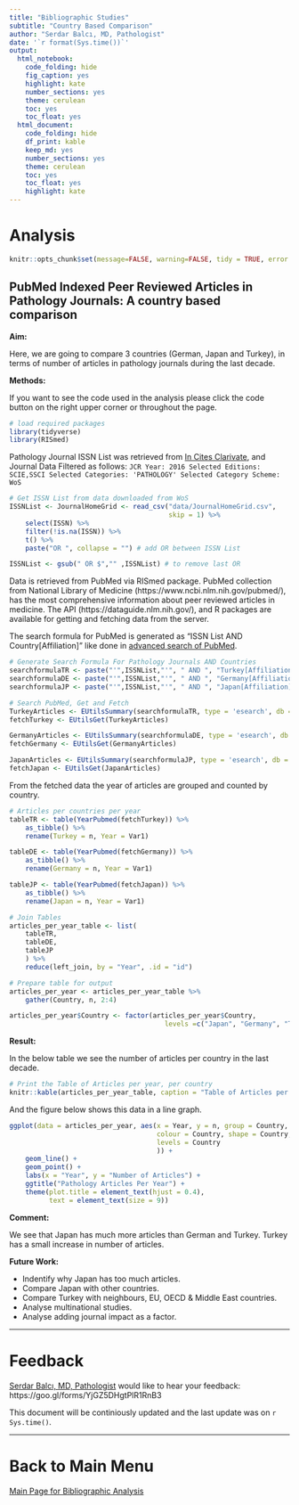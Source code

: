 ```yaml
---
title: "Bibliographic Studies"
subtitle: "Country Based Comparison"
author: "Serdar Balcı, MD, Pathologist"
date: '`r format(Sys.time())`'
output: 
  html_notebook: 
    code_folding: hide
    fig_caption: yes
    highlight: kate
    number_sections: yes
    theme: cerulean
    toc: yes
    toc_float: yes
  html_document: 
    code_folding: hide
    df_print: kable
    keep_md: yes
    number_sections: yes
    theme: cerulean
    toc: yes
    toc_float: yes
    highlight: kate
---
```



# Analysis

```r
knitr::opts_chunk$set(message=FALSE, warning=FALSE, tidy = TRUE, error = TRUE)
```


## PubMed Indexed Peer Reviewed Articles in Pathology Journals: A country based comparison

**Aim:**

Here, we are going to compare 3 countries (German, Japan and Turkey), in terms of number of articles in pathology journals during the last decade.

**Methods:**

If you want to see the code used in the analysis please click the code button on the right upper corner or throughout the page.

```r
# load required packages
library(tidyverse)
library(RISmed)
```

Pathology Journal ISSN List was retrieved from [In Cites Clarivate](https://jcr.incites.thomsonreuters.com/), and Journal Data Filtered as follows: `JCR Year: 2016 Selected Editions: SCIE,SSCI Selected Categories: 'PATHOLOGY' Selected Category Scheme: WoS`

```r
# Get ISSN List from data downloaded from WoS
ISSNList <- JournalHomeGrid <- read_csv("data/JournalHomeGrid.csv", 
                                        skip = 1) %>% 
    select(ISSN) %>% 
    filter(!is.na(ISSN)) %>% 
    t() %>% 
    paste("OR ", collapse = "") # add OR between ISSN List

ISSNList <- gsub(" OR $","" ,ISSNList) # to remove last OR
```

Data is retrieved from PubMed via RISmed package.
PubMed collection from National Library of Medicine (https://www.ncbi.nlm.nih.gov/pubmed/), has the most comprehensive information about peer reviewed articles in medicine.
The API (https://dataguide.nlm.nih.gov/), and R packages are available for getting and fetching data from the server.

The search formula for PubMed is generated as "ISSN List AND Country[Affiliation]" like done in [advanced search of PubMed](https://www.ncbi.nlm.nih.gov/pubmed/advanced).

```r
# Generate Search Formula For Pathology Journals AND Countries
searchformulaTR <- paste("'",ISSNList,"'", " AND ", "Turkey[Affiliation]")
searchformulaDE <- paste("'",ISSNList,"'", " AND ", "Germany[Affiliation]")
searchformulaJP <- paste("'",ISSNList,"'", " AND ", "Japan[Affiliation]")
```

```r
# Search PubMed, Get and Fetch
TurkeyArticles <- EUtilsSummary(searchformulaTR, type = 'esearch', db = 'pubmed', mindate = 2007, maxdate = 2017, retmax = 10000)
fetchTurkey <- EUtilsGet(TurkeyArticles)

GermanyArticles <- EUtilsSummary(searchformulaDE, type = 'esearch', db = 'pubmed', mindate = 2007, maxdate = 2017, retmax = 10000)
fetchGermany <- EUtilsGet(GermanyArticles)

JapanArticles <- EUtilsSummary(searchformulaJP, type = 'esearch', db = 'pubmed', mindate = 2007, maxdate = 2017, retmax = 10000)
fetchJapan <- EUtilsGet(JapanArticles)
```

From the fetched data the year of articles are grouped and counted by country.

```r
# Articles per countries per year
tableTR <- table(YearPubmed(fetchTurkey)) %>% 
    as_tibble() %>% 
    rename(Turkey = n, Year = Var1)

tableDE <- table(YearPubmed(fetchGermany)) %>% 
    as_tibble() %>% 
    rename(Germany = n, Year = Var1)

tableJP <- table(YearPubmed(fetchJapan)) %>% 
    as_tibble() %>% 
    rename(Japan = n, Year = Var1)

# Join Tables
articles_per_year_table <- list(
    tableTR,
    tableDE,
    tableJP
    ) %>%
    reduce(left_join, by = "Year", .id = "id")

```



```r
# Prepare table for output
articles_per_year <- articles_per_year_table %>% 
    gather(Country, n, 2:4)

articles_per_year$Country <- factor(articles_per_year$Country,
                                       levels =c("Japan", "Germany", "Turkey"))
```


**Result:**

In the below table we see the number of articles per country in the last decade.

```r
# Print the Table of Articles per year, per country
knitr::kable(articles_per_year_table, caption = "Table of Articles per year, per country")
```


And the figure below shows this data in a line graph.


```r
ggplot(data = articles_per_year, aes(x = Year, y = n, group = Country,
                                     colour = Country, shape = Country,
                                     levels = Country
                                     )) +
    geom_line() +
    geom_point() +
    labs(x = "Year", y = "Number of Articles") +
    ggtitle("Pathology Articles Per Year") +
    theme(plot.title = element_text(hjust = 0.4), 
          text = element_text(size = 9))
```


**Comment:**

We see that Japan has much more articles than German and Turkey.
Turkey has a small increase in number of articles.

**Future Work:**


* Indentify why Japan has too much articles.
* Compare Japan with other countries.
* Compare Turkey with neighbours, EU, OECD & Middle East countries.
* Analyse multinational studies.
* Analyse adding journal impact as a factor. 

---


# Feedback

[Serdar Balcı, MD, Pathologist](https://github.com/sbalci) would like to hear your feedback: https://goo.gl/forms/YjGZ5DHgtPlR1RnB3

This document will be continiously updated and the last update was on `r Sys.time()`.

---

# Back to Main Menu

[Main Page for Bibliographic Analysis](https://sbalci.github.io/pubmed/BibliographicStudies.html)